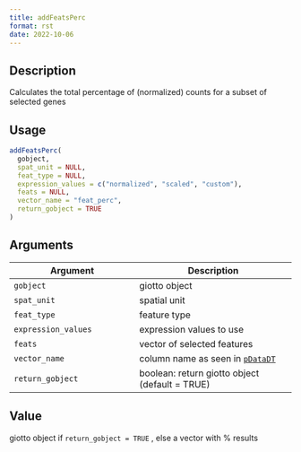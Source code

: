```yaml
--- 
title: addFeatsPerc 
format: rst 
date: 2022-10-06 
--- 
```


## Description

Calculates the total percentage of (normalized) counts for a subset of selected genes


## Usage

```r
addFeatsPerc(
  gobject,
  spat_unit = NULL,
  feat_type = NULL,
  expression_values = c("normalized", "scaled", "custom"),
  feats = NULL,
  vector_name = "feat_perc",
  return_gobject = TRUE
)
```


## Arguments

Argument      |Description
------------- |----------------
`gobject`     |     giotto object
`spat_unit`     |     spatial unit
`feat_type`     |     feature type
`expression_values`     |     expression values to use
`feats`     |     vector of selected features
`vector_name`     |     column name as seen in [`pDataDT`](#pdatadt)
`return_gobject`     |     boolean: return giotto object (default = TRUE)


## Value

giotto object if `return_gobject = TRUE` , else a vector with % results


